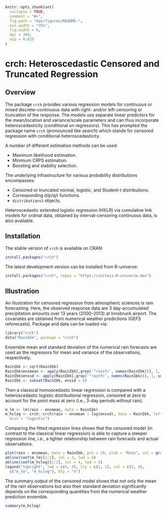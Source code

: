 <!-- README.md is generated from README.qmd via: quarto render README.qmd --to gfm -->

```r
knitr::opts_chunk$set(
  collapse = TRUE,
  comment = "#>",
  fig.path = "man/figures/README-",
  out.width = "75%",
  fig.width = 6,
  dpi = 300,
  asp = 0.625
)
```

# crch: Heteroscedastic Censored and Truncated Regression

## Overview

The package `crch` provides various regression models for continuous
or mixed discrete-continuous data with right- and/or left-censoring
or truncation of the response. The models use separate linear
predictors for the mean/location and variance/scale parameters
and can thus incorporate heteroscedasticity (conditional on regressors).
This has prompted the package name `crch` (pronounced like _search_)
which stands for censored regression with conditional heteroscedasticity.

A number of different estimation methods can be used:

* Maximum likelihood estimation.
* Minimum CRPS estimation.
* Boosting and stability selection.

The underlying infrastructure for various probability distributions
encompasses:

* Censored or truncated normal, logistic, and Student-t distributions.
* Corresponding d/p/q/r functions.
* `distributions3` objects. 

Heteroscedastic extended logistic regression (HXLR) via cumulative link
models for ordinal data, obtained by interval-censoring continuous data,
is also available.


## Installation

The stable version of `crch` is available on CRAN:

``` r
install.packages("crch")
```

The latest development version can be installed from R-universe:

``` r
install.packages("crch", repos = "https://zeileis.R-universe.dev")
```


## Illustration

An illustration for censored regression from atmospheric sciences is rain forecasting.
Here, the observed response data are 3 day-accumulated precipitation amounts over 13 years (2000--2013)
at Innsbruck airport. The covariates are obtained from numerical weather predictions
(GEFS reforecasts). Package and data can be loaded via:

```r
library("crch")
data("RainIbk", package = "crch")
```

Ensemble mean and standard deviation of the numerical rain forecasts
are used as the regressors for mean and variance of the observations, respectively.

```r
RainIbk <- sqrt(RainIbk)
RainIbk$ensmean <- apply(RainIbk[,grep('^rainfc', names(RainIbk))], 1, mean)
RainIbk$enssd <- apply(RainIbk[,grep('^rainfc', names(RainIbk))], 1, sd)
RainIbk <- subset(RainIbk, enssd > 0)
```

Then a classical homoscedastic linear regression is compared with
a heteroscedastic logistic distributional regression, censored at zero to account
for the point mass at zero (i.e., 3-day periods without rain).

```r
m_lm <- lm(rain ~ ensmean, data = RainIbk)
m_hclog <- crch::crch(rain ~ ensmean | log(enssd), data = RainIbk, left = 0,
  dist = "logistic")
```

Comparing the fitted regression lines shows that the censored model (in contrast to the
classical linear regression) is able to capture a steeper regression line, i.e., a
tighter relationship between rain forecasts and actual observations.

```r
plot(rain ~ ensmean, data = RainIbk, pch = 19, ylab = "Rain", col = gray(0, alpha = 0.2))
abline(coef(m_lm)[1:2], col = 3, lwd = 4)
abline(coef(m_hclog)[1:2], col = 4, lwd = 4)
legend("topright", lwd = c(4, 4), lty = c(1, 1), col = c(3, 4),
  c("m_lm", "m_hclog"), bty = "n")
```

The summary output of the censored model shows that not only the mean of the rain observations
but also their standard deviation significantly depends on the corresponding quantities from
the numerical weather prediction ensemble.

```r
summary(m_hclog)
```
